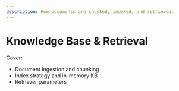 ```yaml
---
description: How documents are chunked, indexed, and retrieved.
---
```


# Knowledge Base & Retrieval

Cover:

- Document ingestion and chunking
- Index strategy and in-memory KB
- Retriever parameters
